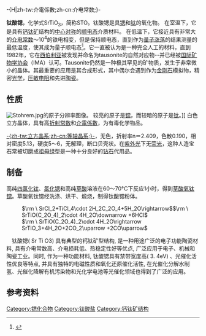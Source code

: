 {{expand|time=2010-01-16T20:13:00+00:00}} -{H|zh-tw:介電係數;zh-cn:介电常数;}-
{{Chembox
| Verifiedfields = changed
| Watchedfields = changed
| verifiedrevid = 415666235
| Name = 鈦酸鍶
| NameEn = Strontium titanate
| ImageFile = Tausonite.jpg
| ImageFile_Ref = {{chemboximage|correct|??}}
| ImageSize = 244
| ImageName = Sample of strontium titanite as tausonite
| OtherNames = Strontium titanium oxide (STO)<br />
Tausonite
| Section1 = {{Chembox Identifiers
| CASNo = 12060-59-2
| CASNo_Ref = {{cascite|correct|CAS}}
| PubChem = 82899
| PubChem_Ref = {{Pubchemcite|correct|pubchem}}
| ChemSpiderID = 74801
| ChemSpiderID_Ref = {{chemspidercite|correct|chemspider}}
| EINECS = 235-044-1
| MeSHName = Strontium+titanium+oxide
| SMILES = [Sr++].[O-][Ti]([O-])=O
| SMILES1 = [Sr+2].[O-][Ti]([O-])=O
| StdInChI_Ref = {{stdinchicite|changed|chemspider}}
| StdInChI = 1S/3O.Sr.Ti/q;2*-1;+2;
| InChI = 1/3O.Sr.Ti/q;2*-1;+2;/rO3Ti.Sr/c1-4(2)3;/q-2;+2
| StdInChIKey_Ref = {{stdinchicite|changed|chemspider}}
| StdInChIKey = VEALVRVVWBQVSL-UHFFFAOYSA-N
| InChIKey = VEALVRVVWBQVSL-VUHNDFTMAE
}}
| Section2 = {{Chembox Properties
| Formula = {{Chem|SrTiO|3}}
| MolarMass = 183.49 <!-- g·mol<sup>-1</sup>  模板已自動添加單位，暫時隱藏 -->
| ExactMass = 183.838305258 g·mol<sup>-1</sup>
| Appearance = 不透明的白色結晶
| Density = 4.81 g·cm<sup>-3</sup>
| MeltingPtC = 2060
| RefractIndex = 2.41
}}
| Section3 = {{Chembox Structure
| CrystalStruct = [[立方晶系|立方晶系]]
| MolShape =
}}
}}

'''钛酸锶'''，化学式SrTiO<sub>3</sub>，简称STO。钛酸锶是具[[锶|锶]]和[[钛|钛]]的氧化物。 在室温下，它是具有[[钙钛矿|钙钛矿]]结构的[[中心对称图形|中心对称]]的[[顺电态|顺电态]]介质材料。 在低温下，它接近具有非常大的[[介电常数|介电常数]]〜10<sup>4</sup>的铁电相变，但是保持顺电态，直到作为[[量子涨落|量子涨落]]的结果测量的最低温度，使其成为量子顺电态<ref>{{cite journal| title = SrTiO3: An intrinsic quantum paraelectric below 4 K| journal = Phys. Rev. B | volume = 19| pages = 3593–3602 | year =1979|author1=K. A. Muller  |author2=H. Burkard |lastauthoramp=yes | doi =10.1103/PhysRevB.19.3593| issue = 7| bibcode=1979PhRvB..19.3593M}}</ref>。它一直被认为是一种完全人工的材料，直到1982年，它在[[西伯利亚|西伯利亚]]被发现并命名为tausonite的自然对应物--并已经被[[国际矿物学协会|国际矿物学协会]]（IMA）认可。Tausonite仍然是一种极其罕见的矿物质，发生于非常微小的晶体。其最重要的应用是其合成形式，其中偶尔会遇到作为[[金刚石|金刚石]]模拟物，精密[[光学|光学]]，[[压敏电阻|压敏电阻]]和先进[[陶瓷|陶瓷]]。

== 性质 ==
[[File:Stohrem.jpg|thumb]]的原子分辨率图像。 较亮的原子是[[锶|锶]]，而较暗的原子是[[钛|钛]]。]]
白色立方晶体，具有高[[折射常数|折射常数]]和[[介電係數|介電係數]]，为有毒化学物品。

[[立方晶系|-{zh-tw:立方晶系;zh-cn:等轴晶系;}-]]，无色，折射率n＝2.409，色散0.190，相对密度5.13，硬度5～6，无解理，断口贝壳状。在[[紫外光|紫外光]]下无[[荧光|荧光]]，这种人造宝石常被切磨成[[祖母绿|祖母绿]]型是一种十分良好的[[钻石|钻石]]代用品。

== 制备 ==

高纯[[四氯化钛|四氯化钛]]、[[氯化锶|氯化锶]]和高纯[[草酸|草酸]]溶液在60～70°C下反应1小时，得到[[草酸氧钛锶|草酸氧钛锶]]。草酸氧钛锶经洗涤、烘干、煅烧，制得钛酸锶粉体。

: <math>\rm \ SrCl_2+TiCl_4\cdot 2H_2C_2O_4+5H_2O\rightarrow </math><math>\rm \ SrTiO(C_2O_4)_2\cdot 4H_2O\downarrow +6HCl</math>
: <math>\rm \ SrTiO(C_2O_4)_2\cdot 4H_2O\rightarrow SrTiO_3+4H_2O+2CO_2\uparrow +2CO\uparrow</math>


　钛酸锶( Sr Ti O3) 具有典型的钙钛矿型结构, 是一种用途广泛的电子功能陶瓷材料, 具有介电常数高、介电损耗低、热稳定性好等优点, 广泛应用于电子、机械和陶瓷工业。同时, 作为一种功能材料, 钛酸锶具有禁带宽度高( 3. 4eV) 、光催化活性优良等特点, 并具有独特的电磁性质和氧化还原催化活性, 在光催化分解水制氢、光催化降解有机污染物和光化学电池等光催化领域也得到了广泛的应用。

== 参考资料 ==
{{reflist}}

{{鍶化合物}}
{{钛化合物}}

{{Authority control}}
[[Category:锶化合物|Category:锶化合物]]
[[Category:钛酸盐|Category:钛酸盐]]
[[Category:钙钛矿结构|Category:钙钛矿结构]]